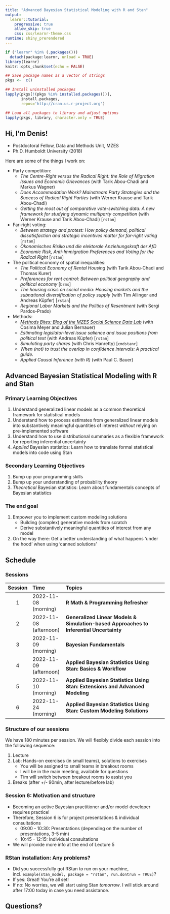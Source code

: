 ```yaml
---
title: "Advanced Bayesian Statistical Modeling with R and Stan"
output: 
  learnr::tutorial:
    progressive: true
    allow_skip: true
    css: css/learnr-theme.css
runtime: shiny_prerendered
---
```


```r
if ("learnr" %in% (.packages()))
  detach(package:learnr, unload = TRUE)
library(learnr)
knitr::opts_chunk$set(echo = FALSE)

## Save package names as a vector of strings
pkgs <-  c()

## Install uninstalled packages
lapply(pkgs[!(pkgs %in% installed.packages())], 
       install.packages,
       repos='http://cran.us.r-project.org')

## Load all packages to library and adjust options
lapply(pkgs, library, character.only = TRUE)
```

## Hi, I'm Denis!

- Postdoctoral Fellow, Data and Methods Unit, MZES
- Ph.D. Humboldt University (2018)

Here are some of the things I work on:

- Party competition:
    - *The Centre-Right versus the Radical Right: the Role of Migration Issues and Economic Grievances* (with Tarik Abou-Chadi and Markus Wagner)
    - *Does Accommodation Work? Mainstream Party Strategies and the Success of Radical Right Parties* (with Werner Krause and Tarik Abou-Chadi)
    - *Getting the most out of comparative vote-switching data: A new framework for studying dynamic multiparty competition* (with Werner Krause and Tarik Abou-Chadi) [`rstan`]
- Far-right voting:
    - *Between strategy and protest: How policy demand, political dissatisfaction and strategic incentives matter for far-right voting* [`rstan`]
    - *Ökonomisches Risiko und die elektorale Anziehungskraft der AfD*
    - *Economic Risk, Anti-Immigration Preferences and Voting for the Radical Right* [`rstan`]
- The political economy of spatial inequalities:
    - *The Political Economy of Rental Housing* (with Tarik Abou-Chadi and Thomas Kurer)
    - *Preferences for rent control: Between political geography and political economy* [`brms`]
    - *The housing crisis on social media: Housing markets and the subnational diversification of policy supply* (with Tim Allinger and Andreas Küpfer) [`rstan`]
    - *Regional Labor Markets and the Politics of Resentment* (with Sergi Pardos-Prado)
- Methods:
    - [*Methods Bites: Blog of the MZES Social Science Data Lab*](https://www.mzes.uni-mannheim.de/socialsciencedatalab/) (with Cosima Meyer and Julian Bernauer)
    - *Estimating legislator-level issue salience and issue positions from political text* (with Andreas Küpfer) [`rstan`]
    - *Simulating party shares* (with Chris Hanretty) [`cmdstanr`]
    - *When (not) to trust the overlap in confidence intervals: A practical guide.*
    - *Applied Causal Inference (with R)* (with Paul C. Bauer)


## Advanced Bayesian Statistical Modeling with R and Stan

### Primary Learning Objectives

1. Understand generalized linear models as a common theoretical framework for statistical models
1. Understand how to process estimates from generalized linear models into substantively meaningful quantities of interest *without* relying on pre-implemented software
1. Understand how to use distributional summaries as a flexible framework for reporting inferential uncertainty
1. *Applied* Bayesian statistics: Learn how to translate formal statistical models into code using Stan

### Secondary Learning Objectives

1. Bump up your programming skills
1. Bump up your understanding of probability theory
1. *Theoretical* Bayesian statistics: Learn about fundamentals concepts of Bayesian statistics

### The end goal

1. Empower you to implement custom modeling solutions
    - Building (complex) generative models from scratch
    - Derive substantively meaningful quantities of interest from any model
1. On the way there: Get a better understanding of what happens 'under the hood' when using 'canned solutions'

## Schedule

### Sessions

| Session | Time                           | Topics                                                                                                     |
|:-------:|:-------------------------------|:-----------------------------------------------------------------------------------------------------------|
| 1       | 2022-11-08 (morning)           | **R Math & Programming Refresher**                                                                         |
| 2       | 2022-11-08 (afternoon)         | **Generalized Linear Models & Simulation-based Approaches to Inferential Uncertainty**                     |
| 3       | 2022-11-09 (morning)           | **Bayesian Fundamentals**                                                                                  |
| 4       | 2022-11-09 (afternoon)         | **Applied Bayesian Statistics Using Stan: Basics & Workflow**                                              |
| 5       | 2022-11-10 (morning)           | **Applied Bayesian Statistics Using Stan: Extensions and Advanced Modeling**                               |
| 6       | 2022-11-24 (morning)           | **Applied Bayesian Statistics Using Stan: Custom Modeling Solutions**                                      |

### Structure of our sessions

We have 180 minutes per session. We will flexibly divide each session into the following sequence:

1. Lecture
2. Lab: Hands-on exercises (in small teams), solutions to exercises
    - You will be assigned to small teams in breakout rooms
    - I will be in the main meeting, available for questions
    - Tim will switch between breakout rooms to assist you
3. Breaks (after +/- 90min, after lecture/before lab)

### Session 6: Motivation and structure

- Becoming an active Bayesian practitioner and/or model developer requires practice!
- Therefore, Session 6 is for project presentations & individual consultations
    - 09:00 - 10:30: Presentations (depending on the number of presentations, 3-5 min)
    - 10:45 - 12:15: Individual consultations
- We will provide more info at the end of Lecture 5

### RStan installation: Any problems?

- Did you successfully got RStan to run on your machine, incl. `example(stan_model, package = "rstan", run.dontrun = TRUE) `?
- If yes: Great! You're all set!
- If no: No worries, we will start using Stan *tomorrow*. I will stick around after 17:00 today in case you need assistance.

## Questions?




